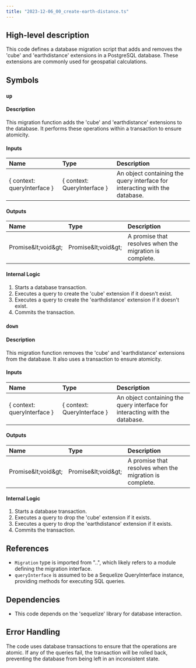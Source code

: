 ```yaml
---
title: "2023-12-06_00_create-earth-distance.ts"
---
```


## High-level description
This code defines a database migration script that adds and removes the 'cube' and 'earthdistance' extensions in a PostgreSQL database. These extensions are commonly used for geospatial calculations.

## Symbols

### `up`
#### Description
This migration function adds the 'cube' and 'earthdistance' extensions to the database. It performs these operations within a transaction to ensure atomicity.

#### Inputs
| Name | Type | Description |
|:-----|:-----|:------------|
| { context: queryInterface } | { context: QueryInterface } | An object containing the query interface for interacting with the database. |

#### Outputs
| Name | Type | Description |
|:-----|:-----|:------------|
| Promise\&lt;void\&gt; | Promise\&lt;void\&gt; | A promise that resolves when the migration is complete. |

#### Internal Logic
1. Starts a database transaction.
2. Executes a query to create the 'cube' extension if it doesn't exist.
3. Executes a query to create the 'earthdistance' extension if it doesn't exist.
4. Commits the transaction.

### `down`
#### Description
This migration function removes the 'cube' and 'earthdistance' extensions from the database. It also uses a transaction to ensure atomicity.

#### Inputs
| Name | Type | Description |
|:-----|:-----|:------------|
| { context: queryInterface } | { context: QueryInterface } | An object containing the query interface for interacting with the database. |

#### Outputs
| Name | Type | Description |
|:-----|:-----|:------------|
| Promise\&lt;void\&gt; | Promise\&lt;void\&gt; | A promise that resolves when the migration is complete. |

#### Internal Logic
1. Starts a database transaction.
2. Executes a query to drop the 'cube' extension if it exists.
3. Executes a query to drop the 'earthdistance' extension if it exists.
4. Commits the transaction.

## References
- `Migration` type is imported from "..", which likely refers to a module defining the migration interface.
- `queryInterface` is assumed to be a Sequelize QueryInterface instance, providing methods for executing SQL queries.

## Dependencies
- This code depends on the 'sequelize' library for database interaction.

## Error Handling
The code uses database transactions to ensure that the operations are atomic. If any of the queries fail, the transaction will be rolled back, preventing the database from being left in an inconsistent state.
